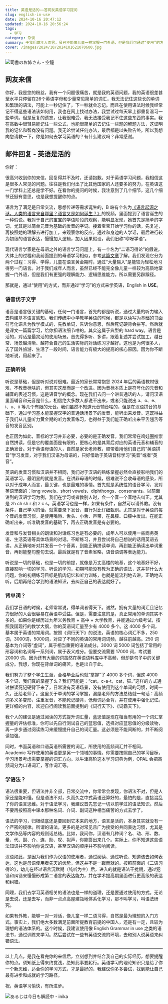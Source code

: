 ```yaml
---
title: 英语是活的——答网友英语学习提问
slug: english-in-use
date: 2024-10-16 20:47:12
updated: 2024-10-16 20:56:24
tags:
  - 学习
category: 杂谈
summary: 于我们成年人而言，虽已不能像儿童一样掌握一门外语，但是我们可通过“使用”的方式来习得英语。
cover: /images/2024/10/2024101621070600.jpg
---
```


![司書のお姉さん - 空鐘](/images/2024/10/2024101621015100.jpg)

## 网友来信

你好，我是您的粉丝，我有一个问题很痛苦，就是我的英语问题，我的英语很差甚至水平只停留在26个英语字母和少量常见简单的词汇，我无法记住这些长的单词和繁琐的语法，可能上一秒记住了，下一秒就会忘记。而且在使用语法时候我经常记不得这些语法该如何用，我也在网上找过办法，我尝试过每天早上都重复温习一些单词。但是反复的遗忘，让我很难受，我无法接受我记不住这些东西的事实。我在高数中很轻易能记住一些公式，也能很简单的去记住一些题的解题方法，这证明我的记忆和智商没有问题。我无论尝试任何办法，最后都是以失败告终。所以我想向您请教一下，你是如何去学习英语的？有什么建议吗？非常感谢。

## 邮件回复 - 英语是活的

你好：

很高兴收到你的来信，回复得并不及时，还请抱歉。对于英语学习问题，我相信这是很多人常见的问题。往往是我们付出了比其他国家的人还要多的努力，在英语这一门学科上还总是学不好。在看你的提问的时候，我注意到了几个细节，这几个细节还挺有意思，也是我想提醒你的点。

语言为了满足是日常交流，思想传递等需求诞生的，B 站有个名为[《语言起源之谜，人类的语言来自哪里？语言又是如何诞生？》](https://www.bilibili.com/video/BV1g21XYpEsb/)的视频，里面提到了语言诞生的一种假说。我对于自己的宝宝的学语阶段的观察，能明显发现，她首先是简单的字词，尤其是以简单元音为基础的发音的字词。接着宝宝开始学习你的话，先复述，再按照她的理解去进行加工，来观察你的反应。通过和身边的人学话，最后进行较为初级的语言表达，慢慢加入逻辑，加入因果假设，我们旧称“咿呀学语”。

现代语言学家是在母语之外的语言学习问题上，有一个名为“二语习得论”的假说，大体上的过程和我前面提到的母语学习相似，参考[这篇文章](https://mp.weixin.qq.com/s/GdH9YnTC86JhGE_iDBw8Rg)了解。我们发现它分为两个过程：习得、学得，儿童在语言黄金期时，通过“大量输入”是能较为轻松地习得另一门语言。对于我们成年人而言，虽然已经不能完全像儿童一样较为高质地掌握一门外语，但是我们有更强的理解能力、逻辑思维能力。所以需要另辟蹊径。

那就是，通过“使用”的方式，而非通过“学习”的方式来学英语，English in **USE**。

### 语音优于文字

语音是语言很关键的基础，任何一门语言，首先的都是听说，通过大量的听力输入去构建基本语言感知。我们传统中小学教学英语的时候，都是以读写为基础的书面符号化语言为教学模式的，先教单词，告诉你意思，然后死记硬背会拼写。然后就是课文一篇篇学习，给你扣语法细节啥的。其实这属于典型的 hard way。语言是活的，对话是最灵活的使用场景。首先得多听、多讲，跟着复述并尝试加工，越日常、场景越清晰、越符合自己的生活实际的对话练习才越好。这也是为何很多人，去了国外旅游、生活了一段时间，语言能力有极大的提高的核心原因。因为你不断地听说，用起来了。

### 正确听说

听说是基础，但是听对说对很难。最近的家长常常抱怨 2024 年后的英语教材很难，不教音标啥的，但其实这反而是一个改进。因为音标本质上是符号化的元音和辅音的表述习惯，这是语音学的概念。现在我们去问一个讲普通话的人，请问汉语里面辅音和元音是什么，相信绝大多数人都说不出来，或者只能说出 a、o、e、i、u、ü 等几个有限的元音。我们虽然不知道元音辅音啥的，但是在汉语拼音的基础下，通过学习基本能掌握汉字的普通话场景下的发音，能听出来发音。这既得益于我们从儿童听力黄金期的听力发音练习，也得益于我们能正确听出来平舌翘舌等音的发音区别。

也正因为如此，音标的学习并非必要，必要的是正确发音。我们常常在鸡娃圈推崇自然拼读，但是它的覆盖面是有限的，更核心的是其背后对应的英语元音和辅音的正确发音。对于英语母语的人，自然是家长老师教，顺带着用他们自己的“英语拼音”学习发音，对于我们汉语为母语的，只好借助于英语音标学习“美音”或者“英音”。

英语的发音习惯和汉语并不相同，我们对于汉语的熟练掌握必然会直接影响我们的英语学习，最明显的就是发音。在讲非母语的时候，很难说不会收母语的感染，所以对于成年人而言，最关键，也是最难的事情。首先就是系统性的语音学习，发对英语里面的：long vowels、short vowels、diphthongs、consonants。以前面讲到的汉语学习为例，我们在学习或者教别人时，会一个音一个音地去纠正。尤其是 zh ch sh r 和 z c s。英语学习也是一样，如果有条件，自然可以请外教。没有条件，自己学习的话，就需要录下发音，自行对比仔细甄别。尤其是对于英语的每个音的发音习惯，是使用嘴唇、舌头、小舌、声带，在鼻腔、口腔中发出。在能正确听出来，听准确发音的基础下，再去正确发音是有必要的。

发音和与发音相关的朗读和对话练习也是有必要的，成年人可以使用一些商务英语、生活英语等具体场景的对话。不断练习，并且尝试将自己想说的话用英语去讲。从正确地听对并发音一个个音素，到能正确拼读单词，再到能正确读出单词重音，再到能整句整句去说。最后就是有了音素省略，语音语调等表达能力。

听说是一切的基础，也是一切的前提，就像是万丈高楼的地基，这个地基好不好，直接影响一切的学习。听说的学习，初期可能没有教为正确的语法，这并非什么大问题，你的初期练习目标是肌肉记忆和听力训练，也就是能流利地去讲，正确地去听。后期再结合学到的语法知识，去纠正自己的表达就好了。

### 背单词？

我们学日语的时候，老师常常说，得单词者得天下。诚然，拥有大量的词汇且记忆力很好的人会很容易在英语中受益。但是，需要注意的是，真正常用的单词其实不多的。如果你是经历过九年义务教育 + 高中 + 大学教育，并能通过六级考试，按照我国现行的教学大纲，你的英语词汇量至少有 4000 多个。这 4000 多个词，基本属于英语的常用词。按照《词行天下》的说法，英语的核心词汇不多，250词，3000词，5000词，对应了不同的英语的常用词词频，越往前越高。250 词基本为介词等“虚词”，属于相当重要的语法成分。3000 词 5000 词包括了常用的形容词和名词等一系列词，属于表义成分。但要交流需要 17000 词，考试要 20000 词。因为还有大量的词虽然在英语语料库中不高频，但却是句子中的关键成分。我想，你现在背单词的痛苦，也是出自于此。

我们努力了整个学生生涯，合格毕业后也就“掌握”了 4000 多个词，但这 4000 多个词，我们真的掌握了么？我们可能是：“cat，c-a-t，cat，猫。”这样的方式通过拼读死记硬背下来了，日常没有英语场景，没有使用到这个单词的习惯，时间一久，还给老师了。这里关于单词的学习掌握，漏屋老师的方法总结就一句话：高频词多义多变形，注重发音，不能死记硬背，低频词适合背，并在使用中强化记忆。更详细的内容，欢迎自行阅读我前面提到的《词行天下》、《词霸天下》。

我个人的建议是通过阅读的方式提升词汇量，蓝思值是现在相当有用的一个词汇掌握量的评估标准，你可以先自行测试自己的蓝思值，选择对应蓝思值的分级读物，再一步步通过阅读练习来缓慢提升自己的词汇量。这必须是不能间断的，并不断阅读加强。

同时，书面英语和口语英语所需要的词汇，所使用的高频词汇并不相同，Academic 写作使用的英语更是另一个领域的事情。你需要按照自己的学习目标，学习场景考虑需要掌握的词汇方向。以牛津高阶这本学习词典为例，OPAL 会把高频词分为口语词汇，写作词汇等。

### 学语法？

语法很重要，但语法并非全部，日常交流中，你常常会发现，你语法不对，但是人家还是能听懂。但是语法不对，久而久之中式英语还算好的，最怕的是，直接混乱了你的语言思维。对于语法学习，我建议首先忘记一切以前学过的语法知识。然后不要再按照高中课本那种名词、介词、副词这种相当痛苦的方式去学了。

语法的学习，归根结底还是要回到它本来的地方，语言是活的，本身其实就没有一个严密的规律。所谓的语法，更多的是对常见且广为接受的共同表达习惯，尤其是文学作品等内容的规则话总结。比如，我问你，汉语有几种词？名、动、形、数、量、代、副、介、连、助、叹、拟声，你能答出来几个。实际上，你不知道这些语法知识并不影响你说汉语，甚至汉语的顺序并不影响阅读。

汉语如此，是因为我们作为汉语的使用者，通过阅读、通过听说、知道该去如何表达，这也是母语使用者先天的优势，但这并不是一蹴而就的。按照前面的《二语习得论》，幼儿在经过语言沉默期（纯听为主）后，进入的就是语法干扰期，通过犯错和纠错来慢慢形成第二语言的表达能力，并在学术提高期里面进行更高级的表达和纠错。

同理，我们去学习英语相关的语法也是一样的道理，还是要通过使用的方式。无论是去说，还是去写，而非一点点高屋建瓴地体系化学习，那不叫学习，叫语法研究。

如果有外教，能够一对一对话，像儿童一样二语习得，自然是最为理想的入门方式。事实上，我们绝大多数满足前面所提教育前提的中国人，还是有一定，且较为理想的语法体系的。这个时候，我建议使用像 English Grammar in use 之类的语法书，通过训练来学习。然后尝试在一些有英语交流的环境，去和别人说英语来纠错语法。

----

以上几点，是我在看完你的来信后，立刻想到并结合我自己的实际经历，想要提醒你的点。须知纸上得来终觉浅，绝知此事要躬行。英语学习的理论知识只是给了你一个新思维，适合你的学习方式，才是最好的，我建议你多多尝试，找到能让自己最有进步和成就的学习路径。

祝，英语学习愉快，有所进步。

![あるじは今日も解読中 - inika](/images/2024/10/2024101621055400.jpg)
